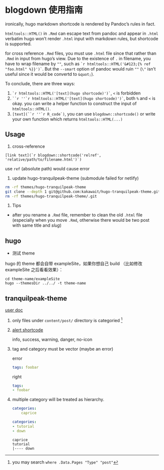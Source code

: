 # blogdown 使用指南




ironically, hugo markdown shortcode is rendered by Pandoc's rules in fact.


`htmltools::HTML()` in `.Rmd` can escape text from pandoc and appear in `.html` verbatim
hugo won't render `.html` input with markdown rules, but shortcode is supported.

for cross reference `.Rmd` files, you must use `.html` file since that rather than `.Rmd` in input from hugo's view. Due to the existence of `.` in filename, you have to wrap filename by `""`, such as `` `r htmltools::HTML('&#123;{% ref "foo.html" %}}')` ``. But the `--smart` option of pandoc would ruin `""` (`\"` isn't useful since it would be convertd to `&quot;`).

To conclude, there are three ways:

1. `` `r htmltools::HTML('[text](hugo shortcode)')` ``, `<` is forbidden
1. ``` ``r ''`r htmltools::HTML('[text](hugo shortcode)')` ```, both `%` and `<` is okay. you can write a helper function to construct the input of `htmltools::HTML()`.
1. ``` [text](``r ''`r R_code`) ```, you can use `blogdown::shortcode()` or write your own function which returns `htmltools::HTML(...)`



## Usage

1. cross-reference

```
[link text](`r blogdown::shortcode('relref', 'relative/path/to/filename.html')`)
```

use `ref` (absolute path) would cause error

1. update hugo-tranquilpeak-theme (submodule failed for netlify)

```bash
rm -rf themes/hugo-tranquilpeak-theme
git clone --depth 1 git@github.com:kakawait/hugo-tranquilpeak-theme.git themes/hugo-tranquilpeak-theme
rm -rf themes/hugo-tranquilpeak-theme/.git
```

1. Tips

- after you rename a `.Rmd` file, remember to clean the old `.html` file (especially when you move `.Rmd`, otherwise there would be two post with same title and _slug_)






## hugo

- 测试 theme

hugo 的 theme 都会自带 exampleSite，如果你想自己 build （比如修改 exampleSite 之后看看效果）：

```
cd theme-name/exampleSite
hugo --themesDir ../../ -t theme-name
```


## tranquilpeak-theme

[user doc](https://github.com/kakawait/hugo-tranquilpeak-theme/blob/master/docs/user.md)

1. only files under `content/post/` directory is categoried ^[you may search `where .Data.Pages "Type" "post"`]

1. [alert shortcode](https://github.com/kakawait/hugo-tranquilpeak-theme/blob/master/docs/user.md#alert)

    info, success, warning, danger, no-icon


1. tag and category must be vector (maybe an error)

    error

    ```yaml
    tags: foobar
    ```

    right

    ```yaml
    tags: 
    - foobar
    ```

1.  multiple category will be treated as hierarchy.

    ```yaml
    categories:
        caprice

    categories:
    - tutorial
    - down
    ```

    ```
    caprice
    tutorial
    |---- down
    ```
